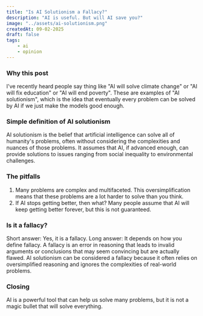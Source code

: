 ```yaml
---
title: "Is AI Solutionism a Fallacy?"
description: "AI is useful. But will AI save you?"
image: "../assets/ai-solutionism.png"
createdAt: 09-02-2025
draft: false
tags:
    - ai
    - opinion
---
```


### Why this post

I've recently heard people say thing like "AI will solve climate change" or "AI will fix education" or "AI will end poverty".
These are examples of "AI solutionism", which is the idea that eventually every problem can be solved by AI if we just make the models good enough.

### Simple definition of AI solutionism
AI solutionism is the belief that artificial intelligence can solve all of humanity's problems,
often without considering the complexities and nuances of those problems. It assumes that AI,
if advanced enough, can provide solutions to issues ranging from social inequality to environmental challenges.

### The pitfalls
1. Many problems are complex and multifaceted. This oversimplification means that these problems are a lot harder to solve than you think.
2. If AI stops getting better, then what? Many people assume that AI will keep getting better forever, but this is not guaranteed.

### Is it a fallacy?
Short answer: Yes, it is a fallacy. Long answer: It depends on how you define fallacy.
A fallacy is an error in reasoning that leads to invalid arguments or conclusions that may seem convincing but are actually flawed.
AI solutionism can be considered a fallacy because it often relies on oversimplified reasoning and ignores the complexities of real-world problems.

### Closing
AI is a powerful tool that can help us solve many problems, but it is not a magic bullet that will solve everything.